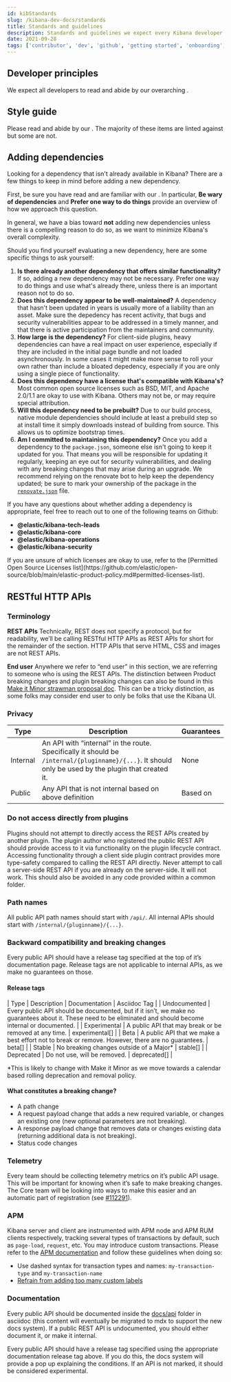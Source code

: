 ```yaml
---
id: kibStandards
slug: /kibana-dev-docs/standards
title: Standards and guidelines
description: Standards and guidelines we expect every Kibana developer to abide by
date: 2021-09-28
tags: ['contributor', 'dev', 'github', 'getting started', 'onboarding', 'kibana']
---
```


## Developer principles

We expect all developers to read and abide by our overarching <DocLink id="kibDevPrinciples" />.

## Style guide

Please read and abide by our <DocLink id="kibStyleGuide" text="Style guide" />. The majority of these items are linted against but some are not.

## Adding dependencies

Looking for a dependency that isn't already available in Kibana? There are a few things to keep in mind before adding a new dependency.

First, be sure you have read and are familiar with our <DocLink id="kibDevPrinciples" />. In particular, **Be wary of dependencies**
and **Prefer one way to do things** provide an overview of how we approach this question.

In general, we have a bias toward **not** adding new dependencies unless there is a compelling reason to do so, as we want to
minimize Kibana's overall complexity.

Should you find yourself evaluating a new dependency, here are some specific things to ask yourself:

1. **Is there already another dependency that offers similar functionality?** If so, adding a new dependency may not be necessary.
Prefer one way to do things and use what's already there, unless there is an important reason not to do so.
2. **Does this dependency appear to be well-maintained?** A dependency that hasn't been updated in years is usually more of a
liability than an asset. Make sure the depedency has recent activity, that bugs and security vulnerabilities appear to be addressed
in a timely manner, and that there is active participation from the maintainers and community.
3. **How large is the dependency?** For client-side plugins, heavy dependencies can have a real impact on user experience,
especially if they are included in the initial page bundle and not loaded asynchronously. In some cases it might make more sense
to roll your own rather than include a bloated depedency, especially if you are only using a single piece of functionality.
4. **Does this dependency have a license that's compatible with Kibana's?** Most common open source licenses such as BSD, MIT,
and Apache 2.0/1.1 are okay to use with Kibana. Others may not be, or may require special attribution.
5. **Will this dependency need to be prebuilt?** Due to our build process, native module dependencies should include at least a prebuild
step so at install time it simply downloads instead of building from source. This allows us to optimize bootstrap times.
6. **Am I committed to maintaining this dependency?** Once you add a dependency to the `package.json`, someone else isn't going to
keep it updated for you. That means you will be responsible for updating it regularly, keeping an eye out for security vulnerabilities,
and dealing with any breaking changes that may arise during an upgrade. We recommend relying on the renovate bot to help keep the
dependency updated; be sure to mark your ownership of the package in the
[`renovate.json`](https://github.com/elastic/kibana/blob/main/renovate.json`) file.

If you have any questions about whether adding a dependency is appropriate, feel free to reach out to one of the following teams
on Github:

- **@elastic/kibana-tech-leads**
- **@elastic/kibana-core**
- **@elastic/kibana-operations**
- **@elastic/kibana-security**

<DocCallOut title="Internal only">
  If you are unsure of which licenses are okay to use, refer to the
  [Permitted Open Source Licenses list](https://github.com/elastic/open-source/blob/main/elastic-product-policy.md#permitted-licenses-list).
</DocCallOut>

## RESTful HTTP APIs

### Terminology

**REST APIs**
Technically, REST does not specify a protocol, but for readability, we’ll be calling RESTful HTTP APIs as REST APIs for short for the remainder of the section. HTTP APIs that serve HTML, CSS and images are not REST APIs.

**End user**
Anywhere we refer to “end user” in this section, we are referring to someone who is using the REST APIs. The distinction between Product breaking changes and plugin breaking changes can also be found in this [Make it Minor strawman proposal doc](https://docs.google.com/document/d/12R0w75dSNR-VDQLGl2vxFyEHhzxNT38iamYhven9uvw/edit). This can be a tricky distinction, as some folks may consider end user to only be folks that use the Kibana UI.

### Privacy

| Type     | Description                                                                                                                                          | Guarantees                                                                      |
| -------- | ---------------------------------------------------------------------------------------------------------------------------------------------------- | ------------------------------------------------------------------------------- |
| Internal | An API with “internal” in the route. Specifically it should be `/internal/{pluginname}/{...}`. It should only be used by the plugin that created it. | None                                                                            |
| Public   | Any API that is not internal based on above definition                                                                                               | Based on <DocLink id="kibStandards" section="release-tags" text="release tag"/> |

### Do not access directly from plugins

Plugins should not attempt to directly access the REST APIs created by another plugin. The plugin author who registered the public REST API should provide access to it via functionality on the plugin lifecycle contract. Accessing functionality through a client side plugin contract provides more type-safety compared to calling the REST API directly. Never attempt to call a server-side REST API if you are already on the server-side. It will not work. This should also be avoided in any code provided within a common folder.

### Path names

All public API path names should start with `/api/`.
All internal APIs should start with `/internal/{pluginname}/{...}`.

### Backward compatibility and breaking changes

Every public API should have a release tag specified at the top of it’s documentation page. Release tags are not applicable to internal APIs, as we make no guarantees on those.

#### Release tags

| Type | Description | Documentation | Asciidoc Tag |
| Undocumented | Every public API should be documented, but if it isn’t, we make no guarantees about it. These need to be eliminated and should become internal or documented. |
| Experimental | A public API that may break or be removed at any time. | experimental[] |
| Beta | A public API that we make a best effort not to break or remove. However, there are no guarantees. | beta[] |
| Stable | No breaking changes outside of a Major\* | stable[] |
| Deprecated | Do not use, will be removed. | deprecated[] |

\*This is likely to change with Make it Minor as we move towards a calendar based rolling deprecation and removal policy.

#### What constitutes a breaking change?

- A path change
- A request payload change that adds a new required variable, or changes an existing one (new optional parameters are not breaking).
- A response payload change that removes data or changes existing data (returning additional data is not breaking).
- Status code changes

### Telemetry

Every team should be collecting telemetry metrics on it’s public API usage. This will be important for knowing when it’s safe to make breaking changes. The Core team will be looking into ways to make this easier and an automatic part of registration (see [#112291](https://github.com/elastic/kibana/issues/112291)).

### APM

Kibana server and client are instrumented with APM node and APM RUM clients respectively, tracking several types of transactions by default, such as `page-load`, `request`, etc.
You may introduce custom transactions. Please refer to the [APM documentation](https://www.elastic.co/guide/en/apm/get-started/current/index.html) and follow these guidelines when doing so:

- Use dashed syntax for transaction types and names: `my-transaction-type` and `my-transaction-name`
- [Refrain from adding too many custom labels](https://www.elastic.co/guide/en/apm/get-started/current/metadata.html)

### Documentation

Every public API should be documented inside the [docs/api](https://github.com/elastic/kibana/tree/main/docs/api) folder in asciidoc (this content will eventually be migrated to mdx to support the new docs system). If a public REST API is undocumented, you should either document it, or make it internal.

Every public API should have a release tag specified using the appropriate documentation release tag above. If you do this, the docs system will provide a pop up explaining the conditions. If an API is not marked, it should be considered experimental.
